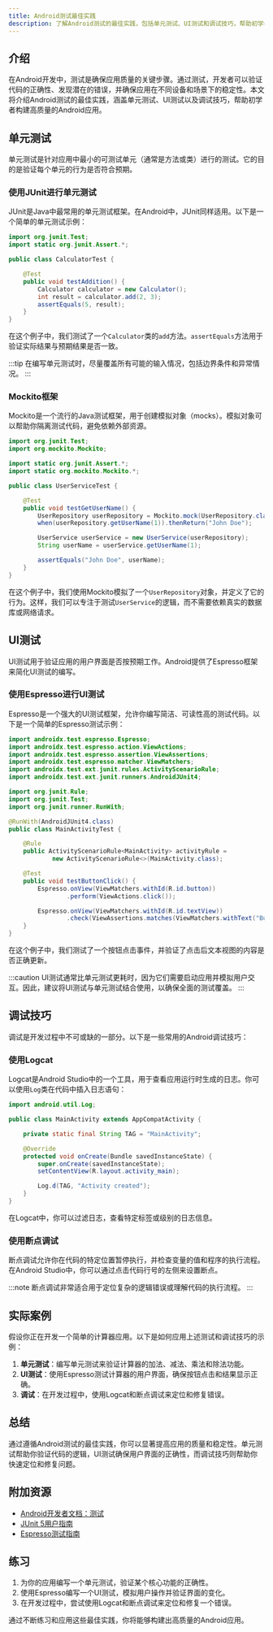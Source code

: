 ```yaml
---
title: Android测试最佳实践
description: 了解Android测试的最佳实践，包括单元测试、UI测试和调试技巧，帮助初学者构建高质量的Android应用。
---
```


## 介绍

在Android开发中，测试是确保应用质量的关键步骤。通过测试，开发者可以验证代码的正确性、发现潜在的错误，并确保应用在不同设备和场景下的稳定性。本文将介绍Android测试的最佳实践，涵盖单元测试、UI测试以及调试技巧，帮助初学者构建高质量的Android应用。

## 单元测试

单元测试是针对应用中最小的可测试单元（通常是方法或类）进行的测试。它的目的是验证每个单元的行为是否符合预期。

### 使用JUnit进行单元测试

JUnit是Java中最常用的单元测试框架。在Android中，JUnit同样适用。以下是一个简单的单元测试示例：

```java
import org.junit.Test;
import static org.junit.Assert.*;

public class CalculatorTest {

    @Test
    public void testAddition() {
        Calculator calculator = new Calculator();
        int result = calculator.add(2, 3);
        assertEquals(5, result);
    }
}
```

在这个例子中，我们测试了一个`Calculator`类的`add`方法。`assertEquals`方法用于验证实际结果与预期结果是否一致。

:::tip
在编写单元测试时，尽量覆盖所有可能的输入情况，包括边界条件和异常情况。
:::

### Mockito框架

Mockito是一个流行的Java测试框架，用于创建模拟对象（mocks）。模拟对象可以帮助你隔离测试代码，避免依赖外部资源。

```java
import org.junit.Test;
import org.mockito.Mockito;

import static org.junit.Assert.*;
import static org.mockito.Mockito.*;

public class UserServiceTest {

    @Test
    public void testGetUserName() {
        UserRepository userRepository = Mockito.mock(UserRepository.class);
        when(userRepository.getUserName(1)).thenReturn("John Doe");

        UserService userService = new UserService(userRepository);
        String userName = userService.getUserName(1);

        assertEquals("John Doe", userName);
    }
}
```

在这个例子中，我们使用Mockito模拟了一个`UserRepository`对象，并定义了它的行为。这样，我们可以专注于测试`UserService`的逻辑，而不需要依赖真实的数据库或网络请求。

## UI测试

UI测试用于验证应用的用户界面是否按预期工作。Android提供了Espresso框架来简化UI测试的编写。

### 使用Espresso进行UI测试

Espresso是一个强大的UI测试框架，允许你编写简洁、可读性高的测试代码。以下是一个简单的Espresso测试示例：

```java
import androidx.test.espresso.Espresso;
import androidx.test.espresso.action.ViewActions;
import androidx.test.espresso.assertion.ViewAssertions;
import androidx.test.espresso.matcher.ViewMatchers;
import androidx.test.ext.junit.rules.ActivityScenarioRule;
import androidx.test.ext.junit.runners.AndroidJUnit4;

import org.junit.Rule;
import org.junit.Test;
import org.junit.runner.RunWith;

@RunWith(AndroidJUnit4.class)
public class MainActivityTest {

    @Rule
    public ActivityScenarioRule<MainActivity> activityRule =
            new ActivityScenarioRule<>(MainActivity.class);

    @Test
    public void testButtonClick() {
        Espresso.onView(ViewMatchers.withId(R.id.button))
                .perform(ViewActions.click());

        Espresso.onView(ViewMatchers.withId(R.id.textView))
                .check(ViewAssertions.matches(ViewMatchers.withText("Button Clicked")));
    }
}
```

在这个例子中，我们测试了一个按钮点击事件，并验证了点击后文本视图的内容是否正确更新。

:::caution
UI测试通常比单元测试更耗时，因为它们需要启动应用并模拟用户交互。因此，建议将UI测试与单元测试结合使用，以确保全面的测试覆盖。
:::

## 调试技巧

调试是开发过程中不可或缺的一部分。以下是一些常用的Android调试技巧：

### 使用Logcat

Logcat是Android Studio中的一个工具，用于查看应用运行时生成的日志。你可以使用`Log`类在代码中插入日志语句：

```java
import android.util.Log;

public class MainActivity extends AppCompatActivity {

    private static final String TAG = "MainActivity";

    @Override
    protected void onCreate(Bundle savedInstanceState) {
        super.onCreate(savedInstanceState);
        setContentView(R.layout.activity_main);

        Log.d(TAG, "Activity created");
    }
}
```

在Logcat中，你可以过滤日志，查看特定标签或级别的日志信息。

### 使用断点调试

断点调试允许你在代码的特定位置暂停执行，并检查变量的值和程序的执行流程。在Android Studio中，你可以通过点击代码行号的左侧来设置断点。

:::note
断点调试非常适合用于定位复杂的逻辑错误或理解代码的执行流程。
:::

## 实际案例

假设你正在开发一个简单的计算器应用。以下是如何应用上述测试和调试技巧的示例：

1. **单元测试**：编写单元测试来验证计算器的加法、减法、乘法和除法功能。
2. **UI测试**：使用Espresso测试计算器的用户界面，确保按钮点击和结果显示正确。
3. **调试**：在开发过程中，使用Logcat和断点调试来定位和修复错误。

## 总结

通过遵循Android测试的最佳实践，你可以显著提高应用的质量和稳定性。单元测试帮助你验证代码的逻辑，UI测试确保用户界面的正确性，而调试技巧则帮助你快速定位和修复问题。

## 附加资源

- [Android开发者文档：测试](https://developer.android.com/studio/test)
- [JUnit 5用户指南](https://junit.org/junit5/docs/current/user-guide/)
- [Espresso测试指南](https://developer.android.com/training/testing/espresso)

## 练习

1. 为你的应用编写一个单元测试，验证某个核心功能的正确性。
2. 使用Espresso编写一个UI测试，模拟用户操作并验证界面的变化。
3. 在开发过程中，尝试使用Logcat和断点调试来定位和修复一个错误。

通过不断练习和应用这些最佳实践，你将能够构建出高质量的Android应用。